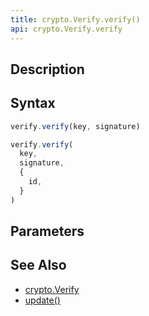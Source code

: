 ```yaml
---
title: crypto.Verify.verify()
api: crypto.Verify.verify
---
```


## Description

<Summary/>

## Syntax

``` js
verify.verify(key, signature)

verify.verify(
  key,
  signature,
  {
    id,
  }
)
```

## Parameters

<Parameters/>

## See Also

* [crypto.Verify](/reference/api/crypto/Verify)
* [update()](/reference/api/crypto/Verify/update)
